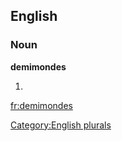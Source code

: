 
==English==

===Noun===
'''demimondes'''

# {{plural of|[[demimonde]]}}

[[Category:English plurals]]

[[fr:demimondes]]